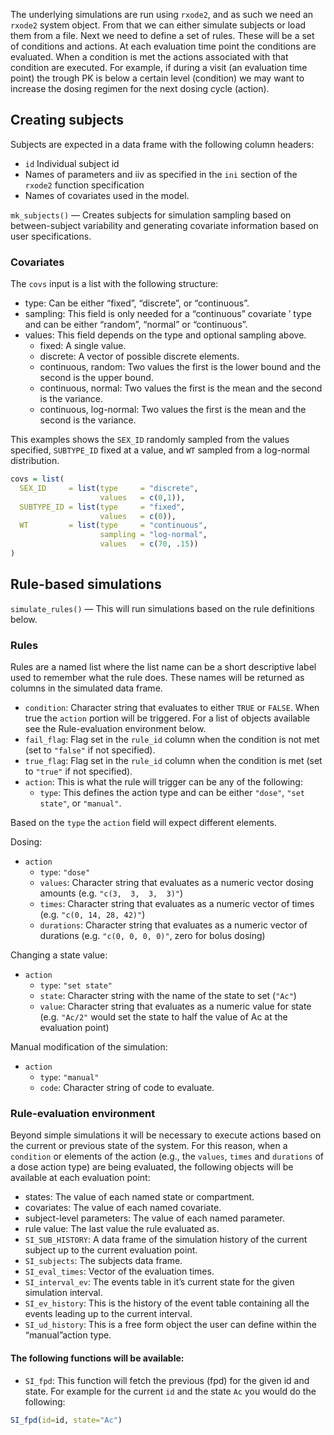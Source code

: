 
The underlying simulations are run using `rxode2`, and as such we need an
`rxode2` system object. From that we can either simulate subjects or load them
from a file. Next we need to define a set of rules. These will be a set of
conditions and actions. At each evaluation time point the conditions are
evaluated.  When a condition is met the actions associated with that condition
are executed.  For example, if during a visit (an evaluation time point) the
trough PK is below a certain level (condition) we may want to increase the
dosing regimen for the next dosing cycle (action).

## Creating subjects

Subjects are expected in a data frame with the following column headers:

* `id` Individual subject id
* Names of parameters and iiv as specified in the `ini` section of the
  `rxode2` function specification
* Names of covariates used in the model.

`mk_subjects()` --- Creates subjects for simulation sampling based on
between-subject variability and generating covariate information based on user
specifications. 

### Covariates

The `covs` input is a list with the following structure:

* type: Can be either "fixed", "discrete", or "continuous".
* sampling: This field is only needed for a "continuous" covariate ' type and can be either "random", "normal" or "continuous".
* values: This field depends on the type and optional sampling above.
  * fixed: A single value.
  * discrete: A vector of possible discrete elements.
  * continuous, random: Two values the first is the lower bound and the second is the upper bound.
  * continuous, normal: Two values the first is the mean and the second is the variance.
  * continuous, log-normal: Two values the first is the mean and the second is the variance.
  
This examples shows the `SEX_ID` randomly sampled from the values specified,
`SUBTYPE_ID` fixed at a value, and `WT` sampled from a log-normal
distribution.

```r
covs = list(
  SEX_ID     = list(type     = "discrete", 
                    values   = c(0,1)),
  SUBTYPE_ID = list(type     = "fixed",
                    values   = c(0)),
  WT         = list(type     = "continuous",
                    sampling = "log-normal",
                    values   = c(70, .15))
)
```

## Rule-based simulations

`simulate_rules()` --- This will run simulations based on the rule definitions
below. 

### Rules

Rules are a named list where the list name can be a short descriptive label
used to remember what the rule does. These names will be returned as columns
in the simulated data frame.

 * `condition`: Character string that evaluates to either `TRUE` or `FALSE`. When true the `action` portion will be triggered. For a list of objects available see the Rule-evaluation environment below.
 * `fail_flag`: Flag set in the `rule_id` column when the condition is not met (set to `"false"` if not specified).
 * `true_flag`: Flag set in the `rule_id` column when the condition is met (set to `"true"` if not specified).
 * `action`: This is what the rule will trigger can be any of the following: 
   * `type`:  This defines the action type and can be either `"dose"`,  `"set state"`, or `"manual"`.

Based on the `type` the `action` field will expect different elements. 

Dosing:

* `action`
  * `type`:  `"dose"`
  * `values`:     Character string that evaluates as a numeric vector  dosing amounts (e.g. `"c(3,  3,  3,  3)"`)
  * `times`:      Character string that evaluates as a numeric vector of times (e.g. `"c(0, 14, 28, 42)"`)
  * `durations`:  Character string that evaluates as a numeric vector of durations  (e.g. `"c(0, 0, 0, 0)"`, zero for bolus dosing)

Changing a state value:

* `action`
  * `type`:  `"set state"`
  * `state`:     Character string with the name of the state to set (`"Ac"`)
  * `value`:     Character string that evaluates as a numeric value for state (e.g. `"Ac/2"` would set the state to half the value of Ac at the evaluation point)

Manual modification of the simulation:

* `action`
  * `type`:  `"manual"`
  * `code`:  Character string of code to evaluate.

### Rule-evaluation environment

Beyond simple simulations it will be necessary to execute actions based on the
current or previous state of the system. For this reason,  when a `condition`
or elements of the action (e.g., the `values`, `times` and `durations` of a
dose action type) are being evaluated, the following objects will be available
at each evaluation point:

* states:     The value of each named state or compartment.
* covariates: The value of each named covariate.
* subject-level parameters: The value of each named parameter.
* rule value: The last value the rule evaluated as.
* `SI_SUB_HISTORY`: A data frame of the simulation history of the current subject up to the current evaluation point.
* `SI_subjects`: The subjects data frame.
* `SI_eval_times`: Vector of the evaluation times.
* `SI_interval_ev`: The events table in it's current state for the given simulation interval.
* `SI_ev_history`: This is the history of the event table containing all
  the events leading up to the current interval.
* `SI_ud_history`: This is a free form object the user can define within
  the "manual"action type. 

####  The following functions will be available:

* `SI_fpd`: This function will fetch the previous (fpd) for the given id and state. For
example for the current `id` and the state `Ac` you would do the following:

```r
SI_fpd(id=id, state="Ac")
```
